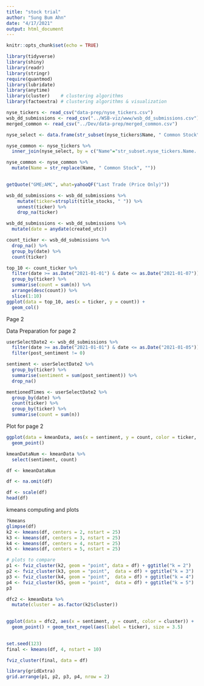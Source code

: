 ```yaml
---
title: "stock trial"
author: "Sung Bum Ahn"
date: "4/17/2021"
output: html_document
---
```


```r
knitr::opts_chunk$set(echo = TRUE)
```


```r
library(tidyverse)
library(shiny)
library(readr)
library(stringr)
require(quantmod)
library(lubridate)
library(anytime)
library(cluster)    # clustering algorithms
library(factoextra) # clustering algorithms & visualization
```

```r
nyse_tickers <- read_csv("data-prep/nyse_tickers.csv")
wsb_dd_submissions <- read_csv("../WSB-viz/www/wsb_dd_submissions.csv")
merged_common <- read_csv("../Dev/data-prep/merged_common.csv")
```

```r
nyse_select <- data.frame(str_subset(nyse_tickers$Name, " Common Stock"))

nyse_common <- nyse_tickers %>% 
  inner_join(nyse_select, by = c("Name"="str_subset.nyse_tickers.Name....Common.Stock.."))

nyse_common <- nyse_common %>% 
  mutate(Name = str_replace(Name, " Common Stock", ""))
  
```



```r
getQuote("GME;AMC", what=yahooQF("Last Trade (Price Only)"))
```


```r
wsb_dd_submissions <- wsb_dd_submissions %>% 
    mutate(ticker=strsplit(title_stocks, " ")) %>% 
    unnest(ticker) %>% 
    drop_na(ticker)
```

```r
wsb_dd_submissions <- wsb_dd_submissions %>% 
  mutate(date = anydate(created_utc))
```

```r
count_ticker <- wsb_dd_submissions %>% 
  drop_na() %>% 
  group_by(date) %>%
  count(ticker)
```

```r
top_10 <- count_ticker %>%
  filter(date >= as.Date("2021-01-01") & date <= as.Date("2021-01-07")) %>%
  group_by(ticker) %>%
  summarise(count = sum(n)) %>%
  arrange(desc(count)) %>%
  slice(1:10)
ggplot(data = top_10, aes(x = ticker, y = count)) +
  geom_col()
```
Page 2

Data Preparation for page 2
```r
userSelectDate2 <- wsb_dd_submissions %>%
  filter(date >= as.Date("2021-01-01") & date <= as.Date("2021-01-05")) %>%
  filter(post_sentiment != 0)
```

```r
sentiment <- userSelectDate2 %>%
  group_by(ticker) %>%
  summarise(sentiment = sum(post_sentiment)) %>% 
  drop_na()

mentionedTimes <- userSelectDate2 %>%
  group_by(date) %>%
  count(ticker) %>% 
  group_by(ticker) %>%
  summarise(count = sum(n))
```

Plot for page 2
```r
ggplot(data = kmeanData, aes(x = sentiment, y = count, color = ticker, size = count)) +
  geom_point()
```

```r
kmeanDataNum <- kmeanData %>% 
  select(sentiment, count)

df <- kmeanDataNum

df <- na.omit(df)

df <- scale(df)
head(df)
```

kmeans computing and plots
```r
?kmeans
glimpse(df)
k2 <- kmeans(df, centers = 2, nstart = 25)
k3 <- kmeans(df, centers = 3, nstart = 25)
k4 <- kmeans(df, centers = 4, nstart = 25)
k5 <- kmeans(df, centers = 5, nstart = 25)

# plots to compare
p1 <- fviz_cluster(k2, geom = "point", data = df) + ggtitle("k = 2")
p2 <- fviz_cluster(k3, geom = "point",  data = df) + ggtitle("k = 3")
p3 <- fviz_cluster(k4, geom = "point",  data = df) + ggtitle("k = 4")
p4 <- fviz_cluster(k5, geom = "point",  data = df) + ggtitle("k = 5")
p3

dfc2 <- kmeanData %>%
  mutate(cluster = as.factor(k2$cluster))

  
ggplot(data = dfc2, aes(x = sentiment, y = count, color = cluster)) +
  geom_point() + geom_text_repel(aes(label = ticker), size = 3.5) 
         

set.seed(123)
final <- kmeans(df, 4, nstart = 10)

fviz_cluster(final, data = df)

library(gridExtra)
grid.arrange(p1, p2, p3, p4, nrow = 2)
```
